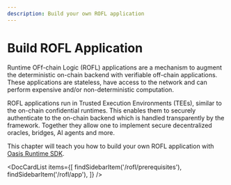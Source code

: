 ```yaml
---
description: Build your own ROFL application
---
```



# Build ROFL Application

Runtime OFf-chain Logic (ROFL) applications are a mechanism to augment the
deterministic on-chain backend with verifiable off-chain applications. These
applications are stateless, have access to the network and can perform expensive
and/or non-deterministic computation.

ROFL applications run in Trusted Execution Environments (TEEs), similar to the
on-chain confidential runtimes. This enables them to securely authenticate to
the on-chain backend which is handled transparently by the framework. Together
they allow one to implement secure decentralized oracles, bridges, AI agents and
more.

This chapter will teach you how to build your own ROFL application with
[Oasis Runtime SDK].

<DocCardList items={[
    findSidebarItem('/rofl/prerequisites'),
    findSidebarItem('/rofl/app'),
]} />

[Oasis Runtime SDK]:
  https://github.com/oasisprotocol/oasis-sdk/tree/main/runtime-sdk
